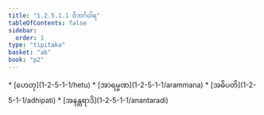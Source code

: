 ```yaml
---
title: "1.2.5.1.1 ဝိဘင်္ဂဝါရ"
tableOfContents: false
sidebar:
  order: 1
type: "tipitaka"
basket: "ab"
book: "p2"
---
```



<DynamicBreadcrumb />



<TableOfContents book="p2" section="1.2.5.1.1">
* [ဟေတု](1-2-5-1-1/hetu)
* [အာရမ္မဏ](1-2-5-1-1/arammana)
* [အဓိပတိ](1-2-5-1-1/adhipati)
* [အနန္တရာဒိ](1-2-5-1-1/anantaradi)
</TableOfContents>